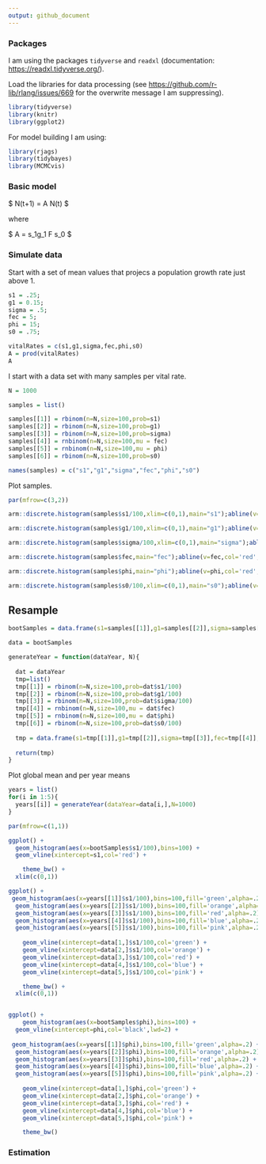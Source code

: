 ```yaml
---
output: github_document
---
```


### Packages

I am using the packages `tidyverse` and `readxl` (documentation:
<https://readxl.tidyverse.org/>).

Load the libraries for data processing (see
<https://github.com/r-lib/rlang/issues/669> for the overwrite message I
am suppressing).

```r
library(tidyverse)
library(knitr)
library(ggplot2)
```

For model building I am using:

```r
library(rjags)
library(tidybayes)
library(MCMCvis)
```

### Basic model

$ N(t+1) = A N(t) $

where 

$ A = s_1g_1 \sigma F \phi s_0 $

### Simulate data

Start with a set of mean values that projecs a population growth rate just above 1.

```r
s1 = .25;
g1 = 0.15;
sigma = .5;
fec = 5;
phi = 15;
s0 = .75;

vitalRates = c(s1,g1,sigma,fec,phi,s0)
A = prod(vitalRates)
A
```

I start with a data set with many samples per vital rate.

```r
N = 1000

samples = list()

samples[[1]] = rbinom(n=N,size=100,prob=s1)
samples[[2]] = rbinom(n=N,size=100,prob=g1)
samples[[3]] = rbinom(n=N,size=100,prob=sigma)
samples[[4]] = rnbinom(n=N,size=100,mu = fec)
samples[[5]] = rnbinom(n=N,size=100,mu = phi)
samples[[6]] = rbinom(n=N,size=100,prob=s0)

names(samples) = c("s1","g1","sigma","fec","phi","s0")
```

Plot samples.

```r
par(mfrow=c(3,2))

arm::discrete.histogram(samples$s1/100,xlim=c(0,1),main="s1");abline(v=s1,col='red',lwd=2,lty='dotted')

arm::discrete.histogram(samples$g1/100,xlim=c(0,1),main="g1");abline(v=g1,col='red',lwd=2,lty='dotted')

arm::discrete.histogram(samples$sigma/100,xlim=c(0,1),main="sigma");abline(v=sigma,col='red',lwd=2,lty='dotted')

arm::discrete.histogram(samples$fec,main="fec");abline(v=fec,col='red',lwd=2,lty='dotted')

arm::discrete.histogram(samples$phi,main="phi");abline(v=phi,col='red',lwd=2,lty='dotted')

arm::discrete.histogram(samples$s0/100,xlim=c(0,1),main="s0");abline(v=s0,col='red',lwd=2,lty='dotted')
```

## Resample
```r

bootSamples = data.frame(s1=samples[[1]],g1=samples[[2]],sigma=samples[[3]],fec=samples[[4]],phi=samples[[5]],s0=samples[[6]])

data = bootSamples

generateYear = function(dataYear, N){
  
  dat = dataYear
  tmp=list()
  tmp[[1]] = rbinom(n=N,size=100,prob=dat$s1/100)
  tmp[[2]] = rbinom(n=N,size=100,prob=dat$g1/100)
  tmp[[3]] = rbinom(n=N,size=100,prob=dat$sigma/100)
  tmp[[4]] = rnbinom(n=N,size=100,mu = dat$fec)
  tmp[[5]] = rnbinom(n=N,size=100,mu = dat$phi)
  tmp[[6]] = rbinom(n=N,size=100,prob=dat$s0/100)
  
  tmp = data.frame(s1=tmp[[1]],g1=tmp[[2]],sigma=tmp[[3]],fec=tmp[[4]],phi=tmp[[5]],s0=tmp[[6]])
  
  return(tmp)
}
```

Plot global mean and per year means

```r

years = list()
for(i in 1:5){
  years[[i]] = generateYear(dataYear=data[i,],N=1000)
}

par(mfrow=c(1,1))

ggplot() +
  geom_histogram(aes(x=bootSamples$s1/100),bins=100) +
  geom_vline(xintercept=s1,col='red') +

    theme_bw() +
  xlim(c(0,1))

ggplot() +
 geom_histogram(aes(x=years[[1]]$s1/100),bins=100,fill='green',alpha=.2) +
  geom_histogram(aes(x=years[[2]]$s1/100),bins=100,fill='orange',alpha=.2) +
  geom_histogram(aes(x=years[[3]]$s1/100),bins=100,fill='red',alpha=.2) +
  geom_histogram(aes(x=years[[4]]$s1/100),bins=100,fill='blue',alpha=.2) +
  geom_histogram(aes(x=years[[5]]$s1/100),bins=100,fill='pink',alpha=.2) +
  
    geom_vline(xintercept=data[1,]$s1/100,col='green') +
    geom_vline(xintercept=data[2,]$s1/100,col='orange') +
    geom_vline(xintercept=data[3,]$s1/100,col='red') +
    geom_vline(xintercept=data[4,]$s1/100,col='blue') +
    geom_vline(xintercept=data[5,]$s1/100,col='pink') +

    theme_bw() +
  xlim(c(0,1))


ggplot() +
    geom_histogram(aes(x=bootSamples$phi),bins=100) +
  geom_vline(xintercept=phi,col='black',lwd=2) +
  
 geom_histogram(aes(x=years[[1]]$phi),bins=100,fill='green',alpha=.2) +
  geom_histogram(aes(x=years[[2]]$phi),bins=100,fill='orange',alpha=.2) +
  geom_histogram(aes(x=years[[3]]$phi),bins=100,fill='red',alpha=.2) +
  geom_histogram(aes(x=years[[4]]$phi),bins=100,fill='blue',alpha=.2) +
  geom_histogram(aes(x=years[[5]]$phi),bins=100,fill='pink',alpha=.2) +
  
    geom_vline(xintercept=data[1,]$phi,col='green') +
    geom_vline(xintercept=data[2,]$phi,col='orange') +
    geom_vline(xintercept=data[3,]$phi,col='red') +
    geom_vline(xintercept=data[4,]$phi,col='blue') +
    geom_vline(xintercept=data[5,]$phi,col='pink') +

    theme_bw() 

```

### Estimation




